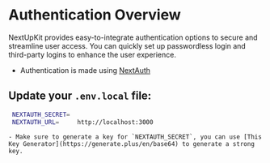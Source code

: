 # Authentication Overview

NextUpKit provides easy-to-integrate authentication options to secure and streamline user access. You can quickly set up passwordless login and third-party logins to enhance the user experience.

- Authentication is made using [NextAuth](https://next-auth.js.org)

## Update your `.env.local` file:

```bash copy
 NEXTAUTH_SECRET=
 NEXTAUTH_URL=     http://localhost:3000
```
    - Make sure to generate a key for `NEXTAUTH_SECRET`, you can use [This Key Generator](https://generate.plus/en/base64) to generate a strong key.
